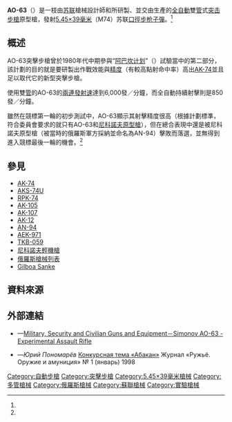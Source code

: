{{noteTA
|G1=軍事
|G2=長度單位
|G3=Firearms
}}
{{Infobox Weapon
|name= AO-63<br />{{Lang|ru|АО-63}}
|image= 
|image_size= 300px
|caption= 
|origin= {{flagcountry|Soviet Union}}
|type= [[突击步枪|突击步枪]]
<!-- 種類選擇 -->
|is_ranged= yes
|is_bladed= 
|is_explosive= 
|is_artillery= 
|is_vehicle= 
|is_missile= 
|is_UK= 
<!-- 服役記錄 -->
|service= 
|used_by= 
|wars= 
<!-- 生產歷史 -->
|designer= <div class="NavFrame collapsed" style="color: black; background-color: #FFFFFF; margin: 0 auto; padding: 0 10px; text-align: left;"><div class="NavHead" style="background-color: #FFFFFF; margin: 0 auto; padding: 0 10px; font-weight:normal;"></div><div class="NavContent" style="background-color: #FFFFFF; margin: 0 auto; padding: 0 10px;">
* {{Link-en|謝爾蓋·加夫里洛維奇·西蒙諾夫|Sergei Gavrilovich Simonov}}
* {{Link-en|彼得·安德列耶維奇·特卡喬夫|Peter Andreevich Tkachev}}
</div>
</div>
|design_date= 1986年
|manufacturer= {{Link-en|中央研究精密機械製造局|TsNIITochMash}}（{{Lang|ru|ФГУП «ЦНИИТОЧМАШ»}}）
|unit_cost= 
|production_date= 
|number= 
|variants= 
<!-- 基本規格 -->
|spec_label= 
|weight= 空槍：3.68[[千克|千克]]（8.11[[磅|磅]]）<ref name="Pono">Юрий Пономарев , "У Истоков «Абакана»", Ружьё. Оружие и амуниция, 1998/1, pp. 6-8; [http://www.sinopa.ee/sor/bo001/bo04av/bo04av03/01abakan/abakan.htm web version]</ref>
|length= 890[[毫米|毫米]]（35.04[[英寸|英寸]]）<ref name="Pono"/>
|part_length= 
|width= 
|height= 
|diameter= 
|crew= 
<!-- 投射武器規格 --> 
|cartridge= [[5.45×39mm|5.45×39毫米蘇聯口徑]]（M74）
|caliber= 5.45毫米（0.215英吋）
|barrels= 2根，[[膛線|線膛]]，無[[槍口|槍口]]裝置
|action= [[氣動式_(槍械)|氣動式]]
|mode= [[三發點放|兩連發]]、[[自動火器|全自動]]，可[[擊發調變槍械|擊發調變]]
|rate= <div class="NavFrame collapsed" style="color: black; background-color: #FFFFFF; margin: 0 auto; padding: 0 10px; text-align: left;"><div class="NavHead" style="background-color: #FFFFFF; margin: 0 auto; padding: 0 10px; font-weight:normal;"><ref name="Pono"/></div><div class="NavContent" style="background-color: #FFFFFF; margin: 0 auto; padding: 0 10px;">
* 全自動：850發／分鐘
* [[三發點放|兩連發]]：6,000發／分鐘
</div>
</div>
|velocity= 
|energy= 
|range= 
|max_range= 
|feed= 45發可拆卸式專屬彈匣
|sights= [[機械瞄具|機械瞄具]]：金屬覘孔式[[照門|照門]]和刀片狀連護翼[[照準器|準星]]
<!-- 火炮規格 -->
|breech= 
|recoil= 
|carriage= 
|elevation= 
|traverse= 
<!-- 刃器規格 --> 
|blade_type= 
|hilt_type= 
|sheath_type= 
|head_type= 
|haft_type= 
<!-- 爆炸物內填炸藥規格 --> 
|filling= 
|filling_weight= 
|detonation= 
|yield= 
<!-- 車輛/飛彈 規格 -->
|armour= 
|primary_armament= 
|secondary_arament= 
|engine= 
|engine_power= 
|transmission= 
|payload_capacity= 
|fuel_capacity= 
|pw_ratio= 
|suspension= 
|clearance= 
|vehicle_range= 
|speed= 
|guidance= 
|steering= 
<!-- missiles only -->
|wingspan= 
|propellant= 
|ceiling= 
|altitude= 
|depth= 
|boost= 
|accuracy= 
|launch_platform= 
|transport= 
}}

'''AO-63'''（{{Lang-ru|Автомат АО-63}}）是一枝由[[苏联|苏联]]槍械設計師{{Link-en|謝爾蓋·加夫里洛維奇·西蒙諾夫|Sergei Gavrilovich Simonov}}和{{Link-en|彼得·安德列耶維奇·特卡喬夫|Peter Andreevich Tkachev}}所研製、並交由{{Link-en|中央研究精密機械製造局|TsNIITochMash}}生產的[[自動火器|全自動]]雙[[槍管|管]]式[[突击步槍|突击步槍]]原型槍，發射[[5.45×39mm|5.45×39毫米]]（M74）苏联[[口徑|口徑]][[步枪|步枪]][[子彈|子彈]]。<ref name="Pono"/>

== 概述 ==
AO-63突擊步槍曾於1980年代中期參與“[[阿巴坎计划|阿巴坎计划]]”（{{lang|ru|ОКР «Абака́н»}}）試驗當中的第二部分，該計劃的目的就是要研製出作戰效能與[[测量精度|精度]]（有較高點射命中率）高出[[AK-74突击步枪|AK-74]]並且足以取代它的新型突擊步槍。

使用雙[[槍管|管]]的AO-63的[[三發點放|兩連發]][[射速|射速]]達到6,000發／分鐘，而全自動持續射擊則是850發／分鐘。

雖然在競標第一輪的初步測試中，AO-63顯示其射擊精度很高（根據計劃標準，符合委員會要求的就只有AO-63和[[AN-94突击步枪|尼科諾夫原型槍]]），但在總合表現中還是被尼科諾夫原型槍（被當時的俄羅斯軍方採納並命名為AN-94）擊敗而落選，並無得到進入競標最後一輪的機會。<ref name="Pono"/>

== 參見 ==
* [[AK-74突击步枪|AK-74]]
* [[AKS-74U卡宾枪|AKS-74U]]
* [[RPK-74輕機槍|RPK-74]]
* [[AK-105突击步枪|AK-105]]
* [[AK-107突击步枪|AK-107]]
* [[AK-12突击步枪|AK-12]]
* [[AN-94突击步枪|AN-94]]
* [[AEK-971突击步枪|AEK-971]]
* [[TKB-059三管突击步枪|TKB-059]]
* [[尼科諾夫輕機槍|尼科諾夫輕機槍]]
* [[俄羅斯槍械列表|俄羅斯槍械列表]]
* [[銀影基利波蛇式雙管突擊步槍|Gilboa Sanke]]

== 資料來源 ==
<div class="references-small">
<references />
</div>

== 外部連結 ==
* {{en icon}}—[http://www.militaryfactory.com/smallarms/detail.asp?smallarms_id=685 Military, Security and Civilian Guns and Equipment－Simonov AO-63 - Experimental Assault Rifle]{{Wayback|url=http://www.militaryfactory.com/smallarms/detail.asp?smallarms_id=685 |date=20140701151017 }}
* {{ru icon}}—''Юрий Пономарёв'' [http://www.sinopa.ee/sor/bo001/bo04av/bo04av03/01abakan/abakan.htm Конкурсная тема «Абакан»]{{Wayback|url=http://www.sinopa.ee/sor/bo001/bo04av/bo04av03/01abakan/abakan.htm |date=20090401165309 }} Журнал «Ружьё. Оружие и амуниция» № 1 (январь) 1998

{{多管槍械}}

[[Category:自動步槍|Category:自動步槍]]
[[Category:突擊步槍|Category:突擊步槍]]
[[Category:5.45×39毫米槍械|Category:5.45×39毫米槍械]]
[[Category:多管槍械|Category:多管槍械]]
[[Category:俄羅斯槍械|Category:俄羅斯槍械]]
[[Category:蘇聯槍械|Category:蘇聯槍械]]
[[Category:實驗槍械|Category:實驗槍械]]